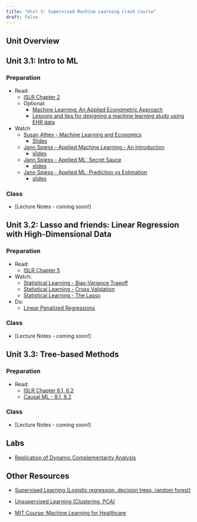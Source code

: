 ```yaml
---
title: "Unit 3: Supervised Machine Learning Crash Course"
draft: false
---
```


## Unit Overview

## Unit 3.1: Intro to ML

### Preparation

-   Read:
    -   [ISLR Chapter 2]()
    -   Optional:
        -   [Machine Learning: An Applied Econometric Approach](https://app.perusall.com/courses/hpm-883/machine-learning-an-applied-econometric-approach-981264625)
        -   [Lessons and tips for designing a machine learning study using EHR data](https://app.perusall.com/courses/hpm-883/lessons-and-tips-for-designing-a-machine-learning-study-using-ehr-data)
-   Watch
    -   [Susan Athey - Machine Learning and Economics](https://www.youtube.com/watch?v=Z0ZcsxI-HTs)
        -   [Slides](https://drive.google.com/file/d/18aJiFthGTj9oly5yd8MCDNVEV2d6HTft/view)
    -   [Jann Spiess - Applied Machine Learning - An Introduction](https://www.youtube.com/watch?v=Z0ZcsxI-HTs)
        -   [slides](https://drive.google.com/file/d/1WACyrmUdlEZ-FI9ekC9ggo7m-pYUD7id/view?usp=sharing)
    -   [Jann Spiess - Applied ML: Secret Sauce](https://www.youtube.com/watch?v=Qs6JmdNoT-Y)
        -   [slides](https://drive.google.com/file/d/1qaiJOStmAOVnBubteuQDu56Or0cC3V_Q/view)
    -   [Jann Spiess - Applied ML: Prediction vs Estimation](https://www.youtube.com/watch?v=e2Nmlk0cbrY)
        -   [slides](https://drive.google.com/file/d/1x1NbOqgZpMegBSq-jpJPYQjaZiioh4Ix/view)

### Class

-   \[Lecture Notes - coming soon!\]

## Unit 3.2: Lasso and friends: Linear Regression with High-Dimensional Data

### Preparation

-   Read:
    -   [ISLR Chapter 5](https://app.perusall.com/courses/hpm-883/islrv2-corrected-june-2023)
-   Watch:
    -   [Statistical Learning - Bias-Variance Traeoff](https://youtu.be/pvcEQfcO3pk?si=qtjopD4nYb6aZvfs)
    -   [Statistical Learning - Cross Validation](https://youtu.be/6eWODQJrMKs?si=L86PmFYhMOUcJFXf)
    -   [Statistical Learning - The Lasso](https://youtu.be/0tfPuddPhEY?si=euU1Rm_WEDvTGt80)
-   Do:
    -   [Linear Penalized Regressions](https://colab.research.google.com/github/CausalAIBook/MetricsMLNotebooks/blob/main/PM2/r_linear_penalized_regs.irnb)

### Class

-   \[Lecture Notes - coming soon!\]

## Unit 3.3: Tree-based Methods

### Preparation

-   Read:
    -   [ISLR Chapter 6.1, 6.2](https://app.perusall.com/courses/hpm-883/islrv2-corrected-june-2023)
    -   [Causal ML - 8.1, 8.2](https://app.perusall.com/courses/hpm-883/causalml_chap_8)

### Class

-   \[Lecture Notes - coming soon!\]

## Labs

-   [Replication of Dynamic Complementarity Analysis](https://drive.google.com/drive/u/0/folders/1qe6nFqRVd-pJoUaqg-imLJI4npAfzo0X)

## Other Resources

-   [Supervised Learning (Logistic regression, decision trees, random forest)](https://github.com/DHEPLab/SISBID-Supervised-Learning)

-   [Unsupervised Learning (Clustering, PCA)](https://github.com/SISBID/Unsupervised-Learning)

-   [MIT Course: Machine Learning for Healthcare](https://ocw.mit.edu/courses/6-s897-machine-learning-for-healthcare-spring-2019/pages/syllabus/)